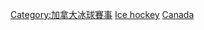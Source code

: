 [[Category:加拿大冰球賽事|Category:加拿大冰球賽事]]
[[Category:加拿大主辦的國際體育賽事|Ice hockey]]
[[Category:各國主辦的國際冰球賽事|Canada]]